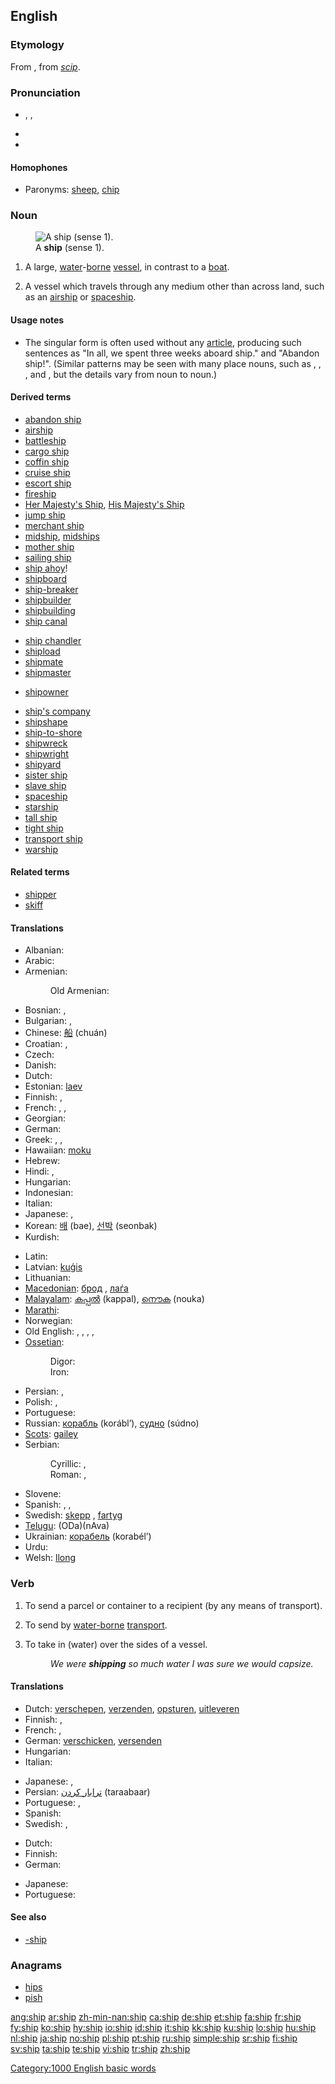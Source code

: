 {{wikipedia|dab=ship (disambiguation)|ship}}
{{also|-ship}}
==English==

{{rank|ex|mere|agreement|690|ship|third|evil|outside}}

===Etymology===
From {{etyl|enm}}, from {{etyl|ang}} ''[[scip]]''.

===Pronunciation===
* {{a|UK|US}} {{enPR|shĭp}}, {{IPA|/ʃɪp/}}, {{SAMPA|/SIp/}}
* {{audio|en-us-ship.ogg|Audio (US)}}
* {{rhymes|ɪp}}

====Homophones====
* Paronyms: [[sheep]], [[chip]]

===Noun===
{{en-noun}}
[[Image:Amerigo vespucci 1976 nyc aufgetakelt.jpg|thumb|A '''ship''' (sense 1).]]

# A large, [[water]]-[[borne]] [[vessel]], in contrast to a [[boat]].
# {{especially|in combination}} A vessel which travels through any medium other than across land, such as an [[airship]] or [[spaceship]].

====Usage notes====
* The singular form {{term||ship}} is often used without any [[Appendix:Glossary#article|article]], producing such sentences as "In all, we spent three weeks aboard ship." and "Abandon ship!". (Similar patterns may be seen with many place nouns, such as {{term|camp}}, {{term|home}}, {{term|work}}, and {{term|school}}, but the details vary from noun to noun.)

====Derived terms====
{{rel-top|Terms derived from the noun ''ship''}}
* [[abandon ship]]
* [[airship]]
* [[battleship]]
* [[cargo ship]]
* [[coffin ship]]
* [[cruise ship]]
* [[escort ship]]
* [[fireship]]
* [[Her Majesty's Ship]], [[His Majesty's Ship]]
* [[jump ship]]
* [[merchant ship]]
* [[midship]], [[midships]]
* [[mother ship]]
* [[sailing ship]]
* [[ship ahoy]]!
* [[shipboard]]
* [[ship-breaker]]
* [[shipbuilder]]
* [[shipbuilding]]
* [[ship canal]]
{{rel-mid}}
* [[ship chandler]]
* [[shipload]]
* [[shipmate]]
* [[shipmaster]]
<!--"shipment" is from the verb-->
* [[shipowner]]
<!--"shipper" (in one sense) and "shipping" are from the verb-->
* [[ship's company]]
* [[shipshape]]
* [[ship-to-shore]]
* [[shipwreck]]
* [[shipwright]]
* [[shipyard]]
* [[sister ship]]
* [[slave ship]]
* [[spaceship]]
* [[starship]]
* [[tall ship]]
* [[tight ship]]
* [[transport ship]]
* [[warship]]
{{rel-bottom}}

====Related terms====
* [[shipper]]<!--not directly from "ship"-->
* [[skiff]]

====Translations====
{{trans-top|large water vessel}}
* Albanian: {{t+|sq|anije|xs=Albanian}}
* Arabic: {{Arab|[[سفينة]]}} {{IPAchar|(safína)}}
* Armenian: {{t|hy|նավ|sc=Armn|tr=nav}}
*: Old Armenian: {{t|hy|նաւ|sc=Armn|tr=naw}}
* Bosnian: {{t-|bs|brod|m}}, {{t-|bs|lađa|f}}
* Bulgarian: {{t+|bg|кораб|m|tr=korab|sc=Cyrl}}, {{t+|bg|параход|m|tr=parahod|sc=Cyrl}}
* Chinese: [[船]] (chuán)
* Croatian: {{t+|hr|brod|m|alt=brȏd}}, {{t-|hr|lađa|f|alt=lȃđa}}
* Czech: {{t+|cs|loď|f}}
* Danish: {{t+|da|skib}}
* Dutch: {{t+|nl|schip|n}}
* Estonian: [[laev]]
* Finnish: {{t+|fi|laiva}}, {{t+|fi|alus}}
* French: {{t+|fr|vaisseau|m}}, {{t+|fr|bateau|f}}, {{t+|fr|navire|m}}
* Georgian: {{t|ka|გემი|tr=gemi}}
* German: {{t+|de|Schiff|n}}
* Greek: {{t+|el|καράβι|n|tr=karávi|sc=Grek}}, {{t+|el|πλοίο|n|tr=plío|sc=Grek}}, {{t+|el|ναυς|f|tr=nafs|sc=Grek}} {{i|obsolete}}
* Hawaiian: [[moku]]
* Hebrew: {{t|he|אונייה|f|tr='oniyyáh|sc=Hebr}} {{i|in various spellings}}
* Hindi: {{t|hi|पोत|tr=pot|sc=Deva|m}}, {{t|hi|जहाज़|tr=jahāz|sc=Deva|m}}
* Hungarian: {{t+|hu|hajó}}
* Indonesian: {{t+|id|kapal|xs=Indonesian}}
* Italian: {{t+|it|nave|f}}
* Japanese: {{t+|ja|船|tr=fune|sc=Jpan}}, {{t-|ja|船舶|tr=senpaku|sc=Jpan}}
* Korean: [[배]] (bae), [[선박]] (seonbak)
* Kurdish: {{KUchar|[[پاپۆڕ]]}}
{{trans-mid}}
* Latin: {{t+|la|navis|f}}
* Latvian: [[kuģis]] {{m}}
* Lithuanian: {{t+|lt|laivas|m|xs=Lithuanian}}
* [[Macedonian]]: [[брод]] {{m}}, [[лаѓа]] {{f}}
* [[Malayalam]]: [[കപ്പല്‍]] (kappal), [[നൌക]] (nouka)
* [[Marathi]]: {{t|mr|जहाज|tr=jahāj|sc=Deva}}
* Norwegian: {{t-|no|skip|n}}
* Old English: {{t-|ang|scip|n|xs=Old English}}, {{t-|ang|ceol|m|alt=cēol|xs=Old English}}, {{t-|ang|bat|m|alt=bāt|xs=Old English}}, {{t-|ang|naca|m|xs=Old English}}, {{t-|ang|sundwudu|m|xs=Old English}}
* [[Ossetian]]:
*: Digor: {{t|os|науæ|tr=nauæ}}
*: Iron: {{t|os|нау|tr=nau}}
* Persian: {{t|fa|کشتی|tr=kašti|sc=fa-Arab}}, {{t|fa|جهاز|tr=jahâz|sc=fa-Arab}}
* Polish: {{t+|pl|statek|m}}, {{t+|pl|okręt|m}}
* Portuguese: {{t+|pt|navio|m}}
* Russian: [[корабль]] {{m}} (korábl’), [[судно]] (súdno) {{n}}
* [[Scots]]: [[gailey]]
* Serbian:
*: Cyrillic: {{t|sr|брод|m}}, {{t|sr|лађа|f}}
*: Roman: {{t|sr|brod|m}}, {{t|sr|lađa|f}}
* Slovene: {{t+|sl|ladja|f}}
* Spanish: {{t+|es|barco|m}}, {{t+|es|buque|m}}, {{t+|es|nave|f}}
* Swedish: [[skepp]] {{n}}, [[fartyg]] {{n}}
* [[Telugu]]: {{t|te|ఓడ|sc=Telu}}(ODa){{t|te|నావ|sc=Telu}}(nAva)
* Ukrainian: [[корабель]] (korabél’) {{m}}
* Urdu: {{t|ur|جہاز|tr=jahāz|sc=ur-Arab|m}}
* Welsh: [[llong]] {{f}}
{{trans-bottom}}

===Verb===
{{en-verb|ship|p|ed}}

# {{transitive}} To send a parcel or container to a recipient (by any means of transport).
# {{transitive}} To send by [[water-borne]] [[transport]].
# {{transitive}} To take in (water) over the sides of a vessel.
#: ''We were '''shipping''' so much water I was sure we would capsize.''

====Translations====
{{trans-top|send a parcel or container}}
* Dutch: [[verschepen]], [[verzenden]], [[opsturen]], [[uitleveren]]
* Finnish: {{t+|fi|toimittaa}}, {{t+|fi|lähettää}}
* French: {{t+|fr|poster}}, {{t+|fr|expédier}}
* German: [[verschicken]], [[versenden]]
* Hungarian: {{t+|hu|szállít}}
* Italian: {{t+|it|spedire}}
{{trans-mid}}
* Japanese: {{t|ja|発送する|tr=hassōsuru|sc=Jpan}}, {{t|ja|出荷する|tr=shukkasuru|sc=Jpan}}
* Persian: [[ترابار كردن]] (taraabaar)
* Portuguese: {{t+|pt|mandar}}, {{t+|pt|enviar}}
* Spanish: {{t+|es|mandar}}
* Swedish: {{t+|sv|skeppa}}, {{t+|sv|frakta}}
{{trans-bottom}}

{{trans-top|send by water-borne transport}}
* Dutch: {{t-|nl|verschepen}}
* Finnish: {{t-|fi|laivata}}
* German: {{t|de|verschiffen}}
{{trans-mid}}
* Japanese: {{t|ja|海上輸送する|tr=kaijōyusōsuru|sc=Jpan}}
* Portuguese: {{t+|pt|embarcar}}
{{trans-bottom}}

====See also====
* [[-ship]]

===Anagrams===
* [[hips]]
* [[pish]]

[[Category:1000 English basic words]]

[[ang:ship]]
[[ar:ship]]
[[zh-min-nan:ship]]
[[ca:ship]]
[[de:ship]]
[[et:ship]]
[[fa:ship]]
[[fr:ship]]
[[fy:ship]]
[[ko:ship]]
[[hy:ship]]
[[io:ship]]
[[id:ship]]
[[it:ship]]
[[kk:ship]]
[[ku:ship]]
[[lo:ship]]
[[hu:ship]]
[[nl:ship]]
[[ja:ship]]
[[no:ship]]
[[pl:ship]]
[[pt:ship]]
[[ru:ship]]
[[simple:ship]]
[[sr:ship]]
[[fi:ship]]
[[sv:ship]]
[[ta:ship]]
[[te:ship]]
[[vi:ship]]
[[tr:ship]]
[[zh:ship]]